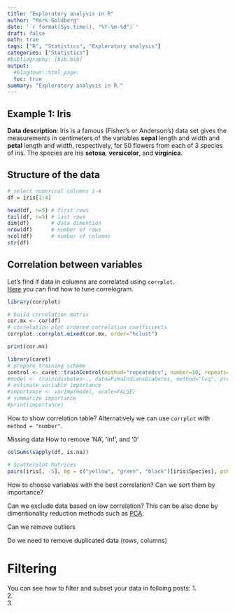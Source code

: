 ```yaml
---
title: "Exploratory analysis in R"
author: "Mark Goldberg"
date: '`r format(Sys.time(), "%Y-%m-%d")`'
draft: false
math: true
tags: ["R", "Statistics", "Exploratory analysis"]
categories: ["Statistics"]
#bibliography: [bib.bib]
output:
  #blogdown::html_page:
  toc: true
summary: "Exploratory analysis in R."
---
```


## Example 1: Iris
**Data description**: Iris is a famous (Fisher's or Anderson's) data set gives the measurements in centimeters of the variables **sepal** length and width and **petal** length and width, respectively, for 50 flowers from each of 3 species of iris. The species are Iris **setosa**, **versicolor**, and **virginica**.  

## Structure of the data
```r
# select numerical columns 1-4
df = iris[1:4]

head(df, n=5) # first rows
tail(df, n=5) # last rows
dim(df)       # data dimention
nrow(df)      # number of rows
ncol(df)      # number of columns
str(df)  
```

## Correlation between variables

Let's find if data in columns are correlated using `corrplot`.  
[Here](http://www.sthda.com/english/wiki/visualize-correlation-matrix-using-correlogram) you can find how to tune correlogram.  
```r
library(corrplot)

# build correlation matrix 
cor.mx <- cor(df)
# correlation plot ordered correlation coefficients
corrplot::corrplot.mixed(cor.mx, order="hclust")
```
```r
print(cor.mx)

library(caret)
# prepare training scheme
control <- caret::trainControl(method="repeatedcv", number=10, repeats=3)
#model <- train(diabetes~., data=PimaIndiansDiabetes, method="lvq", preProcess="scale", trControl=control)
# estimate variable importance
#importance <- varImp(model, scale=FALSE)
# summarize importance
#print(importance)
```
How to show correlation table? Alternatively we can use `corrplot` with `method = "number"`.   

Missing data
How to remove 'NA', 'Inf', and '0'
```r
colSums(sapply(df, is.na))
```

```r
# Scatterplot Matrices
pairs(iris[, -5], bg = c("yellow", "green", "black")[iris$Species], pch = 21)
```
How to choose variables with the best correlation? Can we sort them by importance?

Can we exclude data based on low correlation?
This can be also done by dimentionality reduction methods such as [PCA](/posts/statistics/pca/pca/).  

Can we remove outliers

Do we need to remove duplicated data (rows, columns)

# Filtering
You can see how to filter and subset your data in folloing posts:
1.  
2.  
3.  